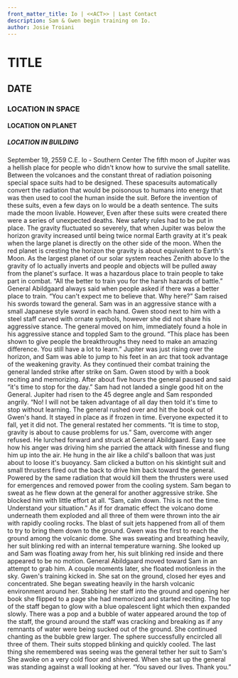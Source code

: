 ```yaml
---
front_matter_title: Io | <<ACT>> | Last Contact
description: Sam & Gwen begin training on Io.
author: Josie Troiani
---
```

# TITLE

## DATE

### LOCATION IN SPACE

#### LOCATION ON PLANET

##### LOCATION IN BUILDING

September 19, 2559 C.E.
Io - Southern Center
The fifth moon of Jupiter was a hellish place for people who didn't know how to survive the small satellite. Between the volcanoes and the constant threat of radiation poisoning special space suits had to be designed. These spacesuits automatically convert the radiation that would be poisonous to humans into energy that was then used to cool the human inside the suit. Before the invention of these suits, even a few days on Io would be a death sentence. The suits made the moon livable.
However, Even after these suits were created there were a series of unexpected deaths. New safety rules had to be put in place. The gravity fluctuated so severely, that when Jupiter was below the horizon gravity increased until being twice normal Earth gravity at it's peak when the large planet is directly on the other side of the moon. When the red planet is cresting the horizon the gravity is about equivalent to Earth's Moon. As the largest planet of our solar system reaches Zenith above Io the gravity of Io actually inverts and people and objects will be pulled away from the planet's surface. It was a hazardous place to train people to take part in combat.
“All the better to train you for the harsh hazards of battle.” General Abildgaard always said when people asked if there was a better place to train.
“You can't expect me to believe that. Why here?” Sam raised his swords toward the general. Sam was in an aggressive stance with a small Japanese style sword in each hand. Gwen stood next to him with a steel staff carved with ornate symbols, however she did not share his aggressive stance.
The general moved on him, immediately found a hole in his aggressive stance and toppled Sam to the ground. “This place has been shown to give people the breakthroughs they need to make an amazing difference. You still have a lot to learn.” Jupiter was just rising over the horizon, and Sam was able to jump to his feet in an arc that took advantage of the weakening gravity. As they continued their combat training the general landed strike after strike on Sam. Gwen stood by with a book reciting and memorizing. After about five hours the general paused and said “it's time to stop for the day.” Sam had not landed a single good hit on the General.
Jupiter had risen to the 45 degree angle and Sam responded angrily. “No! I will not be taken advantage of all day then told it's time to stop without learning. The general rushed over and hit the book out of Gwen's hand. It stayed in place as if frozen in time. Everyone expected it to fall, yet it did not. The general restated her comments. “It is time to stop, gravity is about to cause problems for us.”
Sam, overcome with anger refused. He lurched forward and struck at General Abildgaard. Easy to see how his anger was driving him she parried the attack with finesse and flung him up into the air. He hung in the air like a child's balloon that was just about to loose it's buoyancy. Sam clicked a button on his skintight suit and small thrusters fired out the back to drive him back toward the general. Powered by the same radiation that would kill them the thrusters were used for emergences and removed power from the cooling system. Sam began to sweat as he flew down at the general for another aggressive strike. She blocked him with little effort at all. “Sam, calm down. This is not the time. Understand your situation.”
As if for dramatic effect the volcano dome underneath them exploded and all three of them were thrown into the air with rapidly cooling rocks. The blast of suit jets happened from all of them to try to bring them down to the ground. Gwen was the first to reach the ground among the volcanic dome. She was sweating and breathing heavily, her suit blinking red with an internal temperature warning. She looked up and Sam was floating away from her, his suit blinking red inside and there appeared to be no motion. General Abildgaard moved toward Sam in an attempt to grab him. A couple moments later, she floated motionless in the sky.
Gwen's training kicked in. She sat on the ground, closed her eyes and concentrated. She began sweating heavily in the harsh volcanic environment around her. Stabbing her staff into the ground and opening her book she flipped to a page she had memorized and started reciting. The top of the staff began to glow with a blue opalescent light which then expanded slowly. There was a pop and a bubble of water appeared around the top of the staff, the ground around the staff was cracking and breaking as if any remnants of water were being sucked out of the ground. She continued chanting as the bubble grew larger. The sphere successfully encircled all three of them. Their suits stopped blinking and quickly cooled. The last thing she remembered was seeing was the general tether her suit to Sam's
She awoke on a very cold floor and shivered. When she sat up the general was standing against a wall looking at her. “You saved our lives. Thank you.”
